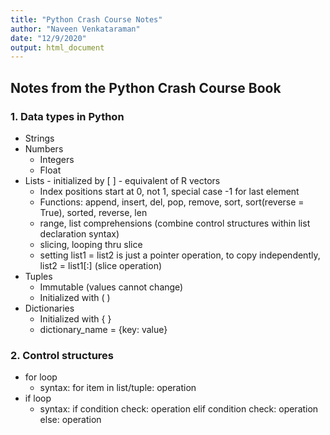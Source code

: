 ```yaml
---
title: "Python Crash Course Notes"
author: "Naveen Venkataraman"
date: "12/9/2020"
output: html_document
---
```


## Notes from the Python Crash Course Book

### 1. Data types in Python

+ Strings
+ Numbers
    + Integers
    + Float
+ Lists - initialized by [ ] - equivalent of R vectors
    + Index positions start at 0, not 1, special case -1 for last element
    + Functions: append, insert, del, pop, remove, sort, sort(reverse = True), sorted, reverse, len
    + range, list comprehensions (combine control structures within list declaration syntax)
    + slicing, looping thru slice
    + setting list1 = list2 is just a pointer operation, to copy independently, list2 = list1[:] (slice operation)
+ Tuples
    + Immutable (values cannot change)
    + Initialized with ( )
+ Dictionaries
    + Initialized with { }
    + dictionary_name = {key: value}

### 2. Control structures
+ for loop
    + syntax:
        for item in list/tuple:
            operation
+ if loop
    + syntax:
        if condition check:
            operation
        elif condition check:
            operation
        else:
            operation
